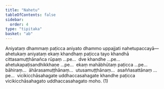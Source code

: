```yaml
---
title: "Nahetu"
tableOfContents: false
sidebar:
  order: 4
type: "tipitaka"
basket: "ab"
---
```



<DynamicBreadcrumb />

<Division number="7">

<Paragraph number="2275">
Aniyataṃ dhammaṃ paṭicca aniyato dhammo uppajjati nahetupaccayā—  ahetukaṃ aniyataṃ ekaṃ khandhaṃ paṭicca tayo khandhā cittasamuṭṭhānañca rūpaṃ …pe…  dve khandhe …pe…  ahetukapaṭisandhikkhaṇe …pe…  ekaṃ mahābhūtaṃ paṭicca …pe…  bāhiraṃ…  āhārasamuṭṭhānaṃ…  utusamuṭṭhānaṃ…  asaññasattānaṃ …pe…  vicikicchāsahagate uddhaccasahagate khandhe paṭicca vicikicchāsahagato uddhaccasahagato moho. (1)
</Paragraph>
</Division>